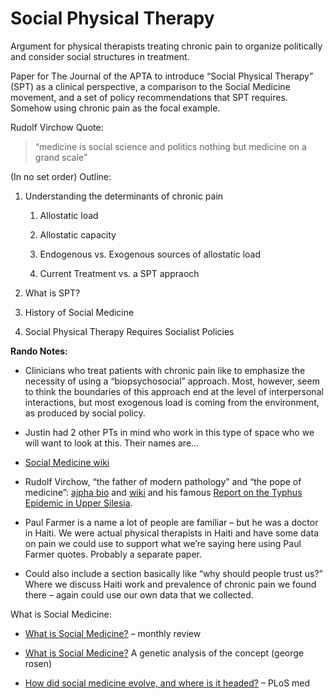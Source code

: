 # Social Physical Therapy

Argument for physical therapists treating chronic pain to organize politically and consider social structures in treatment.

Paper for The Journal of the APTA to introduce "Social Physical Therapy" (SPT) as a clinical perspective, a comparison to the Social Medicine movement, and a set of policy recommendations that SPT requires. Somehow using chronic pain as the focal example.

Rudolf Virchow Quote:

> "medicine is social science and politics nothing but medicine on a grand scale"



(In no set order) Outline:

1.  Understanding the determinants of chronic pain

    1.  Allostatic load

    2.  Allostatic capacity

    3.  Endogenous vs. Exogenous sources of allostatic load

    4.  Current Treatment vs. a SPT appraoch

2.  What is SPT?

3.  History of Social Medicine

4.  Social Physical Therapy Requires Socialist Policies



**Rando Notes:**

-   Clinicians who treat patients with chronic pain like to emphasize the necessity of using a "biopsychosocial" approach. Most, however, seem to think the boundaries of this approach end at the level of interpersonal interactions, but most exogenous load is coming from the environment, as produced by social policy.

-   Justin had 2 other PTs in mind who work in this type of space who we will want to look at this. Their names are...

-   [Social Medicine wiki](https://en.wikipedia.org/wiki/Social_medicine#:~:text=The%20field%20of%20social%20medicine,lead%20to%20a%20healthier%20society.)

-   Rudolf Virchow, "the father of modern pathology" and "the pope of medicine": [ajpha bio](https://www.ncbi.nlm.nih.gov/pmc/articles/PMC1698150/) and [wiki](https://en.wikipedia.org/wiki/Rudolf_Virchow) and his famous [Report on the Typhus Epidemic in Upper Silesia](https://www.ncbi.nlm.nih.gov/pmc/articles/PMC1698167/).

-   Paul Farmer is a name a lot of people are familiar -- but he was a doctor in Haiti. We were actual physical therapists in Haiti and have some data on pain we could use to support what we're saying here using Paul Farmer quotes. Probably a separate paper.

-   Could also include a section basically like "why should people trust us?" Where we discuss Haiti work and prevalence of chronic pain we found there -- again could use our own data that we collected.



What is Social Medicine:

-   [What is Social Medicine?](https://monthlyreview.org/2005/01/01/what-is-social-medicine/) -- monthly review

-   [What is Social Medicine?](https://www.med.unc.edu/socialmed/wp-content/uploads/sites/462/2018/01/Rosen_WhatIsSocialMedicine_BullHxMed47_crop.pdf) A genetic analysis of the concept (george rosen)

-   [How did social medicine evolve, and where is it headed?](https://www.ncbi.nlm.nih.gov/pmc/articles/PMC1621092/) -- PLoS med

